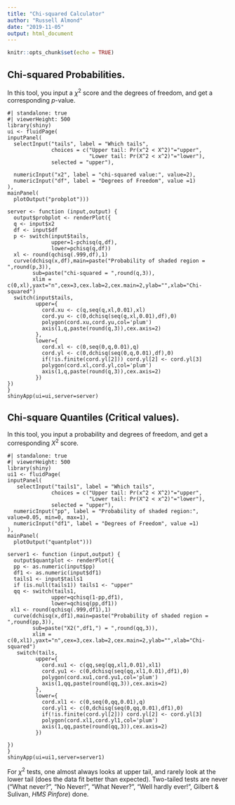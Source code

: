 ```yaml
---
title: "Chi-squared Calculator"
author: "Russell Almond"
date: "2019-11-05"
output: html_document
---
```


```r
knitr::opts_chunk$set(echo = TRUE)
```

## Chi-squared Probabilities.

In this tool, you input a $\chi^2$ score and the degrees of freedom, and get a corresponding $p$-value.

```shinylive-r
#| standalone: true
#| viewerHeight: 500
library(shiny)
ui <- fluidPage(
inputPanel(
  selectInput("tails", label = "Which tails",
              choices = c("Upper tail: Pr(x^2 < X^2)"="upper",
                          "Lower tail: Pr(X^2 < x^2)"="lower"),
              selected = "upper"),
  
  numericInput("x2", label = "chi-squared value:", value=2),
  numericInput("df", label = "Degrees of Freedom", value =1)
),
mainPanel(
  plotOutput("probplot")))

server <- function (input,output) {
  output$probplot <- renderPlot({
  q <- input$x2
  df <- input$df
  p <- switch(input$tails,
              upper=1-pchisq(q,df),
              lower=pchisq(q,df))
  xl <- round(qchisq(.999,df),1)
  curve(dchisq(x,df),main=paste("Probability of shaded region = ",round(p,3)),
        sub=paste("chi-squared = ",round(q,3)),
        xlim = c(0,xl),yaxt="n",cex=3,cex.lab=2,cex.main=2,ylab="",xlab="Chi-squared")
  switch(input$tails,
         upper={
           cord.xu <- c(q,seq(q,xl,0.01),xl)
           cord.yu <- c(0,dchisq(seq(q,xl,0.01),df),0)
           polygon(cord.xu,cord.yu,col='plum')
           axis(1,q,paste(round(q,3)),cex.axis=2)
         },
         lower={
           cord.xl <- c(0,seq(0,q,0.01),q)
           cord.yl <- c(0,dchisq(seq(0,q,0.01),df),0)
           if(!is.finite(cord.yl[2])) cord.yl[2] <- cord.yl[3]
           polygon(cord.xl,cord.yl,col='plum')
           axis(1,q,paste(round(q,3)),cex.axis=2)
         })
})
}
shinyApp(ui=ui,server=server)
```

## Chi-square Quantiles (Critical values).

In this tool, you input a probability and degrees of freedom, and get a corresponding $X^2$ score.

```shinylive-r
#| standalone: true
#| viewerHeight: 500
library(shiny)
ui1 <- fluidPage(
inputPanel(
   selectInput("tails1", label = "Which tails",
              choices = c("Upper tail: Pr(x^2 < X^2)"="upper",
                          "Lower tail: Pr(X^2 < x^2)"="lower"),
              selected = "upper"),
  numericInput("pp", label = "Probability of shaded region:", value=0.05, min=0, max=1),
  numericInput("df1", label = "Degrees of Freedom", value =1)
),
mainPanel(
  plotOutput("quantplot")))

server1 <- function (input,output) {
  output$quantplot <- renderPlot({
  pp <- as.numeric(input$pp)
  df1 <- as.numeric(input$df1)
  tails1 <- input$tails1
  if (is.null(tails1)) tails1 <- "upper"
  qq <- switch(tails1,
              upper=qchisq(1-pp,df1),
              lower=qchisq(pp,df1))
 xl1 <- round(qchisq(.999,df1),1)
  curve(dchisq(x,df1),main=paste("Probability of shaded region = ",round(pp,3)),
        sub=paste("X2(",df1,") = ",round(qq,3)),
        xlim = c(0,xl1),yaxt="n",cex=3,cex.lab=2,cex.main=2,ylab="",xlab="Chi-squared")
   switch(tails,
         upper={
           cord.xu1 <- c(qq,seq(qq,xl1,0.01),xl1)
           cord.yu1 <- c(0,dchisq(seq(qq,xl1,0.01),df1),0)
           polygon(cord.xu1,cord.yu1,col='plum')
           axis(1,qq,paste(round(qq,3)),cex.axis=2)
         },
         lower={
           cord.xl1 <- c(0,seq(0,qq,0.01),q)
           cord.yl1 <- c(0,dchisq(seq(0,qq,0.01),df1),0)
           if(!is.finite(cord.yl[2])) cord.yl[2] <- cord.yl[3]
           polygon(cord.xl1,cord.yl1,col='plum')
           axis(1,qq,paste(round(qq,3)),cex.axis=2)
         })

})
}
shinyApp(ui=ui1,server=server1)
```

For $\chi^2$ tests, one almost always looks at upper tail, and rarely look at the lower tail (does the data fit better than expected). Two-tailed tests are never ("What never?", "No Never!", "What Never?", "Well hardly ever!", Gilbert & Sulivan, *HMS Pinfore*) done.
